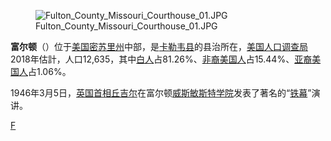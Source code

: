 {{Infobox Settlement
| name = 富尔顿<br/>Fulton
| image_skyline = 
| imagesize = 
| image_caption = 
| image_flag = 
| image_shield = 
| pushpin_map = USA Missouri
| pushpin_label_position = bottom
| subdivision_type = 国家
| subdivision_name = {{USA}}
| subdivision_type1 = [[美国行政区划|州]]
| subdivision_name1 = [[密苏里州|密苏里州]]
| subdivision_type2 = [[密苏里州各县列表|县]]
| subdivision_name2 =  [[卡勒韦县_(密苏里州)|卡勒韦县]]
| elevation_m = 233
| elevation_ft = 
| area_total_km2 = 29.4
| population_as_of = 2018
| population_total = 12,635
| population_density_km2 = auto
| timezone = [[北美中部標準時間|CST]]
| utc_offset = -6
| timezone_DST = [[CDT|CDT]]
| utc_offset_DST = -5
| latd = 38
| latm = 51
| lats = 03
| latNS = N
| longd = 91
| longm = 56
| longs = 53
| longEW = W
| website =  
}}


[[File:Fulton_County_Missouri_Courthouse_01.JPG|thumb]]

'''富尔顿'''（'''{{lang|en|Fulton}}'''）位于[[美国|美国]][[密苏里州|密苏里州]]中部，是[[卡勒韦县_(密苏里州)|卡勒韦县]]的县治所在，[[美国人口调查局|美国人口调查局]]2018年估計，人口12,635，其中[[白人|白人]]占81.26%、[[非裔美国人|非裔美国人]]占15.44%、[[亚裔美国人|亚裔美国人]]占1.06%。

1946年3月5日，[[英国首相|英国首相]][[丘吉尔|丘吉尔]]在富尔顿[[威斯敏斯特学院_(密苏里州)|威斯敏斯特学院]]发表了著名的“[[铁幕|铁幕]]”演讲。

{{Authority control}}
{{DEFAULTSORT:Fulton}}
{{Missouri-stub}}

[[Category:密苏里州城市|F]]